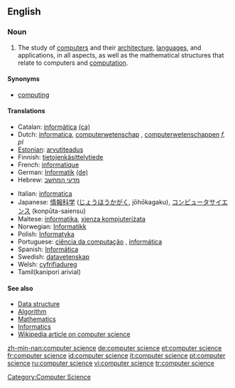 ==English==

===Noun===
{{en-noun|sg=[[computer]] [[science]]|-}}

# The study of [[computer]]s and their [[computer architecture|architecture]], [[computer language|languages]], and applications, in all aspects, as well as the mathematical structures that relate to computers and [[computation]].

====Synonyms====
*[[computing]]

====Translations====
{{top}}
*Catalan: [[informàtica]] {{f}} [[:ca:informàtica|(ca)]] 
*Dutch: [[informatica]], [[computerwetenschap]] {{f}}, [[computerwetenschappen]] ''f, pl''
*[[Estonian]]: [[arvutiteadus]]
*Finnish: [[tietojenkäsittelytiede]]
*French: [[informatique]] {{f}}
*German: [[Informatik]] {{f}} [[:de:Informatik|(de)]] 
*Hebrew: [[מדעי המחשב]]
{{mid}}
*Italian: [[informatica]] {{f}}
*Japanese: [[情報科学]] ([[じょうほうかがく]], jōhōkagaku), [[コンピュータサイエンス]] (konpūta-saiensu)
*Maltese: [[informatika]], [[xjenza kompjuteriżata]]
*Norwegian: [[Informatikk]]
*Polish: [[Informatyka]]
*Portuguese: [[ciência da computação]] {{f}}, [[informática]] {{f}}
*Spanish: [[Informática]]
*Swedish: [[datavetenskap]]
*Welsh: [[cyfrifiadureg]] {{f}}
*Tamil(kanipori arivial)
{{bottom}}

====See also====
* [[Data structure]]
* [[Algorithm]]
* [[Mathematics]]
* [[Informatics]]
* [[w:Computer science|Wikipedia article on computer science]]

[[Category:Computer Science]]

[[zh-min-nan:computer science]]
[[de:computer science]]
[[et:computer science]]
[[fr:computer science]]
[[id:computer science]]
[[it:computer science]]
[[pt:computer science]]
[[ru:computer science]]
[[vi:computer science]]
[[tr:computer science]]